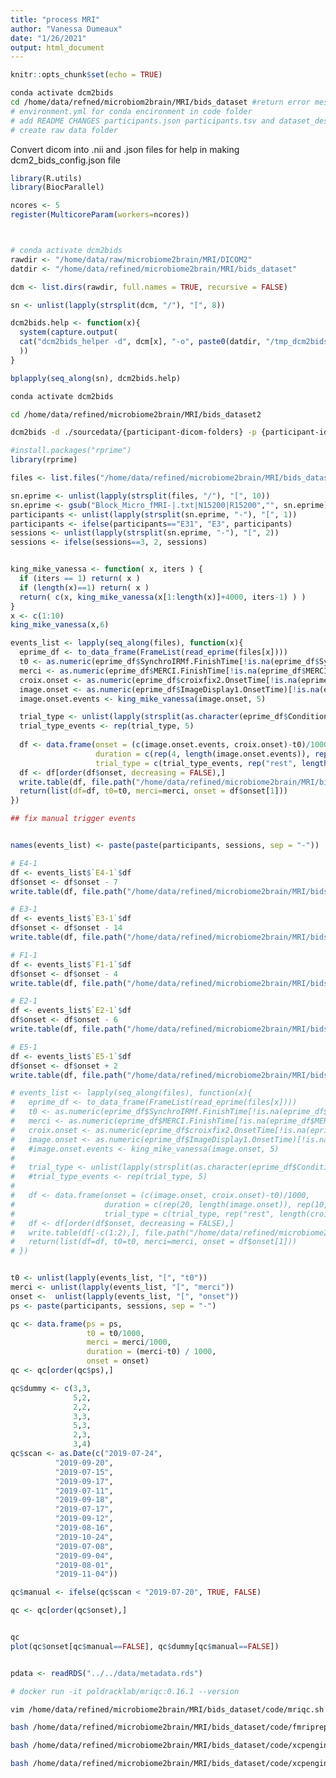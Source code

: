 ```yaml
---
title: "process MRI"
author: "Vanessa Dumeaux"
date: "1/26/2021"
output: html_document
---
```


```r
knitr::opts_chunk$set(echo = TRUE)
```
```bash
conda activate dcm2bids
cd /home/data/refned/microbiom2brain/MRI/bids_dataset #return error message but still create 3 folders source data derivatives and code
# environment.yml for conda encironment in code folder
# add README CHANGES participants.json participants.tsv and dataset_description.json at the root to bids folder
# create raw data folder

```

Convert dicom into .nii and .json files for help in making dcm2_bids_config.json file

```r
library(R.utils)
library(BiocParallel)

ncores <- 5
register(MulticoreParam(workers=ncores))



# conda activate dcm2bids
rawdir <- "/home/data/raw/microbiome2brain/MRI/DICOM2"
datdir <- "/home/data/refined/microbiome2brain/MRI/bids_dataset"

dcm <- list.dirs(rawdir, full.names = TRUE, recursive = FALSE)

sn <- unlist(lapply(strsplit(dcm, "/"), "[", 8))

dcm2bids.help <- function(x){
  system(capture.output(
  cat("dcm2bids_helper -d", dcm[x], "-o", paste0(datdir, "/tmp_dcm2bids/", sn[x]))
  ))
}

bplapply(seq_along(sn), dcm2bids.help)

```
```bash
conda activate dcm2bids

cd /home/data/refined/microbiome2brain/MRI/bids_dataset2

dcm2bids -d ./sourcedata/{participant-dicom-folders} -p {participant-id} -s {session-nb} -c ./code/dcm2bids_config.json --forceDcm2niix
```

```r
#install.packages("rprime")
library(rprime)

files <- list.files("/home/data/refined/microbiome2brain/MRI/bids_dataset/sourcedata/eprime", pattern = ".txt", full.names = TRUE)

sn.eprime <- unlist(lapply(strsplit(files, "/"), "[", 10))
sn.eprime <- gsub("Block_Micro_fMRI-|.txt|N15200|R15200","", sn.eprime)
participants <- unlist(lapply(strsplit(sn.eprime, "-"), "[", 1))
participants <- ifelse(participants=="E31", "E3", participants)
sessions <- unlist(lapply(strsplit(sn.eprime, "-"), "[", 2))
sessions <- ifelse(sessions==3, 2, sessions)


king_mike_vanessa <- function( x, iters ) {
  if (iters == 1) return( x )
  if (length(x)==1) return( x )
  return( c(x, king_mike_vanessa(x[1:length(x)]+4000, iters-1) ) )
}  
x <- c(1:10)
king_mike_vanessa(x,6)

events_list <- lapply(seq_along(files), function(x){
  eprime_df <- to_data_frame(FrameList(read_eprime(files[x])))
  t0 <- as.numeric(eprime_df$SynchroIRMf.FinishTime[!is.na(eprime_df$SynchroIRMf.FinishTime)])
  merci <- as.numeric(eprime_df$MERCI.FinishTime[!is.na(eprime_df$MERCI.FinishTime)])
  croix.onset <- as.numeric(eprime_df$croixfix2.OnsetTime[!is.na(eprime_df$croixfix2.OnsetTime)])
  image.onset <- as.numeric(eprime_df$ImageDisplay1.OnsetTime)[!is.na(eprime_df$ImageDisplay1.OnsetTime)]
  image.onset.events <- king_mike_vanessa(image.onset, 5) 

  trial_type <- unlist(lapply(strsplit(as.character(eprime_df$Conditions[!is.na(eprime_df$Conditions)]), " "), "[", 1))
  trial_type_events <- rep(trial_type, 5)
  
  df <- data.frame(onset = (c(image.onset.events, croix.onset)-t0)/1000,
                   duration = c(rep(4, length(image.onset.events)), rep(10, length(croix.onset))),
                   trial_type = c(trial_type_events, rep("rest", length(croix.onset))))
  df <- df[order(df$onset, decreasing = FALSE),]
  write.table(df, file.path("/home/data/refined/microbiome2brain/MRI/bids_dataset", paste0("sub-", participants[x]), paste0("ses-0", sessions[x]), "func", paste0("sub-", participants[x], "_ses-0", sessions[x], "_task-image_events.tsv")), sep = "\t", col.names = TRUE, row.names = FALSE, quote = FALSE)
  return(list(df=df, t0=t0, merci=merci, onset = df$onset[1]))
})

## fix manual trigger events


names(events_list) <- paste(paste(participants, sessions, sep = "-"))

# E4-1
df <- events_list$`E4-1`$df
df$onset <- df$onset - 7
write.table(df, file.path("/home/data/refined/microbiome2brain/MRI/bids_dataset", "sub-E4","ses-01", "func", "sub-E4_ses-01_task-image_events.tsv"), sep = "\t", col.names = TRUE, row.names = FALSE, quote = FALSE)

# E3-1
df <- events_list$`E3-1`$df
df$onset <- df$onset - 14
write.table(df, file.path("/home/data/refined/microbiome2brain/MRI/bids_dataset", "sub-E3","ses-01", "func", "sub-E3_ses-01_task-image_events.tsv"), sep = "\t", col.names = TRUE, row.names = FALSE, quote = FALSE)

# F1-1
df <- events_list$`F1-1`$df
df$onset <- df$onset - 4
write.table(df, file.path("/home/data/refined/microbiome2brain/MRI/bids_dataset", "sub-F1","ses-01", "func", "sub-F1_ses-01_task-image_events.tsv"), sep = "\t", col.names = TRUE, row.names = FALSE, quote = FALSE)

# E2-1
df <- events_list$`E2-1`$df
df$onset <- df$onset - 6
write.table(df, file.path("/home/data/refined/microbiome2brain/MRI/bids_dataset", "sub-E2","ses-01", "func", "sub-E2_ses-01_task-image_events.tsv"), sep = "\t", col.names = TRUE, row.names = FALSE, quote = FALSE)

# E5-1
df <- events_list$`E5-1`$df
df$onset <- df$onset + 2
write.table(df, file.path("/home/data/refined/microbiome2brain/MRI/bids_dataset", "sub-E5","ses-01", "func", "sub-E5_ses-01_task-image_events.tsv"), sep = "\t", col.names = TRUE, row.names = FALSE, quote = FALSE)

# events_list <- lapply(seq_along(files), function(x){
#   eprime_df <- to_data_frame(FrameList(read_eprime(files[x])))
#   t0 <- as.numeric(eprime_df$SynchroIRMf.FinishTime[!is.na(eprime_df$SynchroIRMf.FinishTime)])
#   merci <- as.numeric(eprime_df$MERCI.FinishTime[!is.na(eprime_df$MERCI.FinishTime)])
#   croix.onset <- as.numeric(eprime_df$croixfix2.OnsetTime[!is.na(eprime_df$croixfix2.OnsetTime)])
#   image.onset <- as.numeric(eprime_df$ImageDisplay1.OnsetTime)[!is.na(eprime_df$ImageDisplay1.OnsetTime)]
#   #image.onset.events <- king_mike_vanessa(image.onset, 5) 
# 
#   trial_type <- unlist(lapply(strsplit(as.character(eprime_df$Conditions[!is.na(eprime_df$Conditions)]), " "), "[", 1))
#   #trial_type_events <- rep(trial_type, 5)
#   
#   df <- data.frame(onset = (c(image.onset, croix.onset)-t0)/1000,
#                    duration = c(rep(20, length(image.onset)), rep(10, length(croix.onset))),
#                    trial_type = c(trial_type, rep("rest", length(croix.onset))))
#   df <- df[order(df$onset, decreasing = FALSE),]
#   write.table(df[-c(1:2),], file.path("/home/data/refined/microbiome2brain/MRI/bids_dataset", paste0("sub-", participants[x]), paste0("ses-0", sessions[x]), "func", paste0("sub-", participants[x], "_ses-0", sessions[x], "_task-image_events.tsv")), sep = "\t", col.names = TRUE, row.names = FALSE, quote = FALSE)
#   return(list(df=df, t0=t0, merci=merci, onset = df$onset[1]))
# })


t0 <- unlist(lapply(events_list, "[", "t0"))
merci <- unlist(lapply(events_list, "[", "merci"))
onset <-  unlist(lapply(events_list, "[", "onset")) 
ps <- paste(participants, sessions, sep = "-")

qc <- data.frame(ps = ps,
                 t0 = t0/1000,
                 merci = merci/1000,
                 duration = (merci-t0) / 1000,
                 onset = onset)
qc <- qc[order(qc$ps),]

qc$dummy <- c(3,3,
              5,2,
              2,2,
              3,3,
              5,3,
              2,3,
              3,4)
qc$scan <- as.Date(c("2019-07-24",
          "2019-09-20",
          "2019-07-15",
          "2019-09-17",
          "2019-07-11",
          "2019-09-18",
          "2019-07-17",
          "2019-09-12",
          "2019-08-16",
          "2019-10-24",
          "2019-07-08",
          "2019-09-04",
          "2019-08-01",
          "2019-11-04"))

qc$manual <- ifelse(qc$scan < "2019-07-20", TRUE, FALSE)

qc <- qc[order(qc$onset),]


qc
plot(qc$onset[qc$manual==FALSE], qc$dummy[qc$manual==FALSE])



```

```r
pdata <- readRDS("../../data/metadata.rds")
```

```bash
# docker run -it poldracklab/mriqc:0.16.1 --version

vim /home/data/refined/microbiome2brain/MRI/bids_dataset/code/mriqc.sh
```

```bash
bash /home/data/refined/microbiome2brain/MRI/bids_dataset/code/fmriprep.sh
```

```bash
bash /home/data/refined/microbiome2brain/MRI/bids_dataset/code/xcpengine.sh
```
```bash
bash /home/data/refined/microbiome2brain/MRI/bids_dataset/code/xcpengine-seedConnectivity.sh
```


